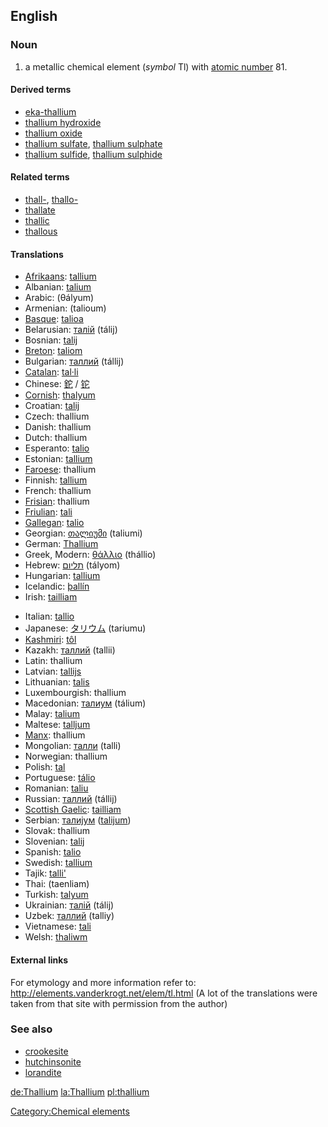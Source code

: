 {{See|Thallium}}

==English==
{{elements|Tl|mercury|Hg|lead|Pb}}
=== Noun ===
{{en-noun-unc}}
{{wikipedia}}

# a metallic chemical element (''symbol'' Tl) with [[atomic number]] 81.

====Derived terms====
*[[eka-thallium]]
*[[thallium hydroxide]]
*[[thallium oxide]]
*[[thallium sulfate]], [[thallium sulphate]]
*[[thallium sulfide]], [[thallium sulphide]]

====Related terms====
*[[thall-]], [[thallo-]]
*[[thallate]]
*[[thallic]]
*[[thallous]]

==== Translations ====
{{top}}
*[[Afrikaans]]: [[tallium]]
*Albanian: [[talium]]
*Arabic: {{ARchar|[[ثاليوم]]}} (θályum) {{m}}
*Armenian: (talioum)
*[[Basque]]: [[talioa]]
*Belarusian: [[талiй]] (tálij) {{m}}
*Bosnian: [[talij]]
*[[Breton]]: [[taliom]]
*Bulgarian: [[таллий]] (tállij) {{m}}
*[[Catalan]]: [[tal·li]]
*Chinese: [[鉈]] / [[铊]]
*[[Cornish]]: [[thalyum]]
*Croatian: [[talij]]
*Czech: thallium
*Danish: thallium
*Dutch: thallium {{n}}
*Esperanto: [[talio]]
*Estonian: [[tallium]]
*[[Faroese]]: thallium
*Finnish: [[tallium]]
*French: thallium {{m}}
*[[Frisian]]: thallium
*[[Friulian]]: [[tali]]
*[[Gallegan]]: [[talio]]
*Georgian: [[თალიუმი]] (taliumi)
*German: [[Thallium]] {{n}}
*Greek, Modern: [[θάλλιο]] (thállio) {{n}}
*Hebrew: [[תליום]] (tályom)
*Hungarian: [[tallium]]
*Icelandic: [[þallín]]
*Irish: [[tailliam]]
{{mid}}
*Italian: [[tallio]] {{m}}
*Japanese: [[タリウム]] (tariumu)
*[[Kashmiri]]: [[tôl]]
*Kazakh: [[таллий]] (tallii)
*Latin: thallium
*Latvian: [[tallijs]]
*Lithuanian: [[talis]]
*Luxembourgish: thallium
*Macedonian: [[талиум]] (tálium)
*Malay: [[talium]]
*Maltese: [[talljum]]
*[[Manx]]: thallium
*Mongolian: [[талли]] (talli)
*Norwegian: thallium
*Polish: [[tal#Polish|tal]] {{m}}
*Portuguese: [[tálio]] {{m}}
*Romanian: [[taliu]] {{n}}
*Russian: [[таллий]] (tállij) {{m}}
*[[Scottish Gaelic]]: [[tailliam]]
*Serbian: [[талиjум]] ([[talijum]]) {{m}}
*Slovak: thallium
*Slovenian: [[talij]]
*Spanish: [[talio]] {{m}}
*Swedish: [[tallium]]
*Tajik: [[talli']]
*Thai: {{THchar|[[แทลเลียม]]}} (taenliam)
*Turkish: [[talyum]]
*Ukrainian: [[талiй]] (tálij) {{m}}
*Uzbek: [[таллий]] (talliy)
*Vietnamese: [[tali#Vietnamese|tali]]
*Welsh: [[thaliwm]]
{{bottom}}

====External links====
For etymology and more information refer to:
http://elements.vanderkrogt.net/elem/tl.html
(A lot of the translations were taken from that site with permission from the author)

===See also===
*[[crookesite]]
*[[hutchinsonite]]
*[[lorandite]]

[[Category:Chemical elements]]

[[de:Thallium]]
[[la:Thallium]]
[[pl:thallium]]